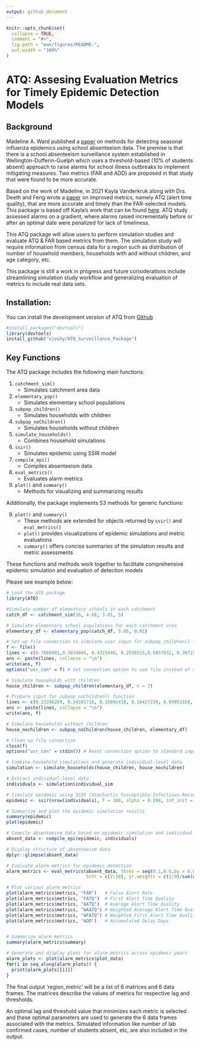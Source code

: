 ```yaml
---
output: github_document
---
```


<!-- README.md is generated from README.Rmd. Please edit that file -->

```r
knitr::opts_chunk$set(
  collapse = TRUE,
  comment = "#>",
  fig.path = "man/figures/README-",
  out.width = "100%"
)
```

# ATQ: Assesing Evaluation Metrics for Timely Epidemic Detection Models

## Background

Madeline A. Ward published a [paper](https://bmcpublichealth.biomedcentral.com/articles/10.1186/s12889-019-7521-7) on methods for detecting seasonal influenza epidemics using school absenteeism data. The premise is that there is a school absenteeism surveillance system established in Wellington-Dufferin-Guelph which uses a threshold-based (10% of students absent) approach to raise alarms for school illness outbreaks to implement mitigating measures. Two metrics (FAR and ADD) are proposed in that study that were found to be more accurate.

Based on the work of Madeline, in 2021 Kayla Vanderkruk along with Drs. Deeth and Feng wrote a [paper](https://bmcpublichealth.biomedcentral.com/articles/10.1186/s12889-023-15747-z) on improved metrics, namely ATQ (alert time quality), that are more accurate and timely than the FAR-selected models. This package is based off Kayla's work that can be found [here](https://github.com/vanderkk/School_Abstenteeism_Based_Influenza_Surveillance_Simulation_Study). ATQ study assessed alarms on a gradient, where alarms raised incrementally before or after an optimal date were penalized for lack of timeliness. 

This ATQ package will allow users to perform simulation studies and evaluate ATQ & FAR based metrics from them. The simulation study will require information from census data for a region such as distribution of number of household members, households with and without children, and age category, etc. 


This package is still a work in progress and future considerations include streamlining simulation study workflow and generalizing evaluation of metrics to include real data sets. 

## Installation:

You can install the development version of ATQ from [Github](https://github.com/vjoshy/ATQ_Surveillance_Package)

```r  
#install.packages("devtools")
library(devtools)
install_github("vjoshy/ATQ_Surveillance_Package")
```

## Key Functions

The ATQ package includes the following main functions:

1. `catchment_sim()`
    - Simulates catchment area data
2. `elementary_pop()`
    - Simulates elementary school populations
3. `subpop_children()`
    - Simulates households with children
4. `subpop_noChildren()`
    - Simulates households without children
5. `simulate_households()`
    - Combines household simulations
6. `ssir()`
    - Simulates epidemic using SSIR model
7. `compile_epi()`
    - Compiles absenteeism data
8. `eval_metrics()`
    - Evaluates alarm metrics
9. `plot()` and `summary()`
    - Methods for visualizing and summarizing results

Additionally, the package implements S3 methods for generic functions:

9. `plot()` and `summary()`
    - These methods are extended for objects returned by `ssir()` and `eval_metrics()`
    - `plot()` provides visualizations of epidemic simulations and metric evaluations
    - `summary()` offers concise summaries of the simulation results and metric assessments

These functions and methods work together to facilitate comprehensive epidemic simulation and evaluation of detection models


Please see example below:

```r
# Load the ATQ package
library(ATQ)

#Simulate number of elementary schools in each catchment
catch_df <- catchment_sim(16, 4.68, 3.01, 5)

# Simulate elementary school populations for each catchment area
elementary_df <- elementary_pop(catch_df, 5.86, 0.01)

# Set up file connection to simulate user input for subpop_children() function
f <- file()
lines <- c(0.7668901,0.3634045, 0.4329440, 0.2036515,0.5857832, 0.3071523, 0.1070645,0.4976825)
ans <- paste(lines, collapse = "\n")
write(ans, f)
options("usr_con" = f) # Set connection option to use file instead of stdin

# Simulate households with children
house_children <- subpop_children(elementary_df, n = 2)

# Prepare input for subpop_noChildren() function
lines <- c(0.23246269, 0.34281716, 0.16091418, 0.16427239, 0.09953358, 0.4277052)
ans <- paste(lines, collapse = "\n")
write(ans, f)

# Simulate households without children
house_nochildren <- subpop_noChildren(house_children, elementary_df)

# Clean up file connection
close(f)
options("usr_con" = stdin()) # Reset connection option to standard input

# Combine household simulations and generate individual-level data
simulation <- simulate_households(house_children, house_nochildren)

# Extract individual-level data
individuals <- simulation$individual_sim

# Simulate epidemic using SSIR (Stochastic Susceptible-Infectious-Recovered) model
epidemic <- ssir(nrow(individuals), T = 300, alpha = 0.298, inf_init = 32, rep = 10)

# Summarize and plot the epidemic simulation results
summary(epidemic)
plot(epidemic)

# Compile absenteeism data based on epidemic simulation and individual data
absent_data <- compile_epi(epidemic, individuals)

# Display structure of absenteeism data
dplyr::glimpse(absent_data)

# Evaluate alarm metrics for epidemic detection
alarm_metrics <- eval_metrics(absent_data, thres = seq(0.1,0.6,by = 0.05),
                              ScYr = c(2:10), yr.weights = c(1:9)/sum(c(1:9)))

# Plot various alarm metrics
plot(alarm_metrics$metrics, "FAR")   # False Alert Rate
plot(alarm_metrics$metrics, "FATQ")  # First Alert Time Quality
plot(alarm_metrics$metrics, "AATQ")  # Average Alert Time Quality
plot(alarm_metrics$metrics, "WAATQ") # Weighted Average Alert Time Quality
plot(alarm_metrics$metrics, "WFATQ") # Weighted First Alert Time Quality
plot(alarm_metrics$metrics, "ADD")   # Accumulated Delay Days


# Summarize alarm metrics
summary(alarm_metrics$summary)

# Generate and display plots for alarm metrics across epidemic years
alarm_plots <- plot(alarm_metrics$plot_data)
for(i in seq_along(alarm_plots)) { 
  print(alarm_plots[[i]]) 
}
```

The final output 'region_metric' will be a list of 6 matrices and 6 data frames. The matrices describe the values of metrics for respective lag and thresholds. 

An optimal lag and threshold value that minimizes each metric is selected and these optimal parameters are used to generate the 6 data frames associated with the metrics. Simulated information like number of lab confirmed cases, number of students absent, etc, are also included in the output.
